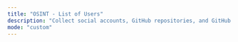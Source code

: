 ```yaml
---
title: "OSINT - List of Users"
description: "Collect social accounts, GitHub repositories, and GitHub gists for a list of users"
mode: "custom"
---
```



<WorkflowPage 
title="OSINT - List of Users"
category="Threat Intelligence"
description="Collect social accounts, GitHub repositories, and GitHub gists for a list of users"
createdOn="12 December, 2022"
author="trickest-mhmdiaa"
workflowUrl="https://editor.staging.trickest.io/preview?workflow_url=https://trickest-public-workflow.s3.eu-central-1.amazonaws.com/27a9fa2f-2622-46fe-884a-b07140e60fe8.json"
id="27a9fa2f-2622-46fe-884a-b07140e60fe8"
/>